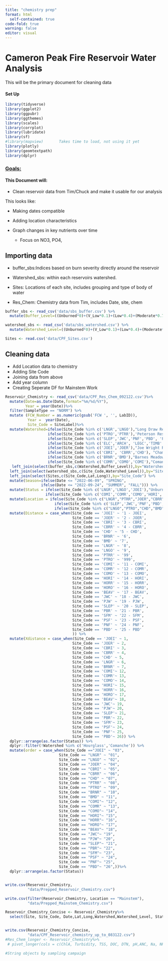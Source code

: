 ```yaml
---
title: "chemistry prep"
format: html
  self-contained: true
code-fold: true
warning: false
editor: visual
---
```


# Cameron Peak Fire Reservoir Water Analysis

This will be the primary document for cleaning data

#### Set Up

```r


library(tidyverse)
library(ggplot2)
library(ggpubr)
library(ggthemes)
library(scales)
library(corrplot)
library(lubridate)
library(sf)
#library(mapview)       Takes time to load, not using it yet
library(plotly)
library(geomtextpath)
library(dplyr)
```

### [**Goals:**]{.underline}

#### This Document will:

-   Clean reservoir data from Tim/Chuck and make it usable for our analysis

This looks like:

-   Making dates compatible

-   Adding location characteristics

-   Graph changes in key nutrients over time

    -   Focus on NO3, PO4,

## Importing data

-   buffer_sbs:Indices based on burn severity directly around the reservoir

-   Watershed_sbs: within each reservoirs watershed.

-   Sites: Locations of each site, includes grouping and type of body of water

-   Res_Chem: Chemistry data from Tim, includes Date, site, chem

```r

buffer_sbs <- read_csv('data/sbs_buffer.csv') %>%
  mutate(Buffer_Level=((Unburned*0)+(V_Low*0.1)+(Low*0.4)+(Moderate*0.7)+(High*1))/(Unburned+V_Low+Low+Moderate+High))

watershed_sbs <- read_csv('data/sbs_watershed.csv') %>%
  mutate(Watershed_Level=((Unburned*0)+(V_Low*0.1)+(Low*0.4)+(Moderate*0.7)+(High*1))/(Unburned+V_Low+Low+Moderate+High)) %>% rename(Site_Code=SITE_CODE)

Sites <- read.csv('data/CPF_Sites.csv')

```

## Cleaning data

-   Add Location data to chemistry
-   Adding Site Code
-   Joining data from above
-   Add year column
-   Creating Seperate DF for Mainstem Work

```r


Reservoir_Chemistry <- read_csv('data/CPF_Res_Chem_092122.csv')%>%
  mutate(Date=as.Date(Date,format="%m/%d/%Y"), 
         Year = year(Date))%>%
  filter(SampleType == "NORM") %>%
  mutate (FCW_Number = as.numeric(gsub('FCW ', '', LabID)), 
          Year =  year(Date), 
          Site_Code = SiteLabel)%>%
  mutate(Watershed=ifelse(Site_Code %in% c('LNGR','LNGO'),"Long Draw Reservoir",
                   ifelse(Site_Code %in% c('PTRO','PTRR'),'Peterson Reservoir',
                   ifelse(Site_Code %in% c('SLEP','JWC','PNF','PBD', 'PJW','PBR', 'SFM','PSF' ),'CLP Mainstem Canyon',
                   ifelse(Site_Code %in% c('ELC','ARCH', 'LEGC','TIMB' ),'CLP Mainstem Fort Collins',
                   ifelse(Site_Code %in% c('JOEI','JOER'),"Joe Wright Reservoir",
                   ifelse(Site_Code %in% c('CBRI', 'CBRR','CHD'), "Chambers Reservoir",
                   ifelse(Site_Code %in% c('BRNR','BMD'),"Barnes Meadow Reservoir",
                   ifelse(Site_Code %in% c('COMR','COMO','COMI'),"Comanche Reservoir","Hourglass Reservoir"))))))))) %>%
   left_join(select(buffer_sbs,c(Watershed,Buffer_Level)),by="Watershed") %>%
  left_join(select(watershed_sbs,c(Site_Code,Watershed_Level)),by="Site_Code") %>%
  left_join(select(Sites,c(Site_Code,Lat,Long)),by="Site_Code") %>%
  mutate(Season=ifelse(Date <= "2022-06-09", "SPRING",
                ifelse(Date <= "2022-09-24", "SUMMER", "FALL"))) %>%
  mutate(Status = ifelse(Site_Code %in% c('LNGR','LNGO','JOEI'),"Unburned",
                  ifelse(Site_Code %in% c('COMI','COMR','COMO','HORI','HORR','HORO','PTRR','PTRO','CBRR','CHD','BRNR','BMD'), "Burned",                                                                                                            "Partially Burned"))) %>%
  mutate(Location = ifelse(Site_Code %in% c("LNGR","PTRR","JOER","CBRR","BRNR","COMR","HORR"),"Reservoir",
                      ifelse(Site_Code %in% c('SLEP','JWC','PNF','PBD', 'PJW','PBR', 'SFM','PSF' ), 'Mainstem',
                      ifelse(Site_Code %in% c("LNGO","PTRO","CHD","BMD","HORO","COMO"),"Outflow","Inflow"))))%>%
  mutate(Distance = case_when(Site_Code == 'JOEI' ~ '1 - JOEI',
                              Site_Code == 'JOER' ~ '2 - JOER',
                              Site_Code == 'CBRI' ~ '3 - CBRI',
                              Site_Code == 'CBRR' ~ '4 - CBRR',
                              Site_Code == 'CHD' ~ '5 - CHD',
                              Site_Code == 'BRNR' ~ '6',
                              Site_Code == 'BMD' ~ '7',
                              Site_Code == 'LNGR' ~ '8',
                              Site_Code == 'LNGO' ~ '9',
                              Site_Code == 'PTRR' ~ '99',
                              Site_Code == 'PTRO' ~ '999',
                              Site_Code == 'COMI' ~ '11 - COMI',
                              Site_Code == 'COMR' ~ '12 - COMR',
                              Site_Code == 'COMO' ~ '13 - COMO',
                              Site_Code == 'HORI' ~ '14 - HORI',
                              Site_Code == 'HORR' ~ '15 - HORR',
                              Site_Code == 'HORO' ~ '16 - HORO',
                              Site_Code == 'BEAV' ~ '17 - BEAV',
                              Site_Code == 'JWC' ~ '18 - JWC',
                              Site_Code == 'PJW' ~ '19 - PJW',
                              Site_Code == 'SLEP' ~ '20 - SLEP',
                              Site_Code == 'PBR' ~ '21 - PBR',
                              Site_Code == 'SFM' ~ '22 - SFM',
                              Site_Code == 'PSF' ~ '23 - PSF',
                              Site_Code == 'PNF' ~ '24 - PNF',
                              Site_Code == 'PBD' ~ '25 - PBD'
                              )) %>%
  mutate(Xdistance = case_when(Site_Code == 'JOEI' ~ 1,
                              Site_Code == 'JOER' ~ 2,
                              Site_Code == 'CBRI' ~ 3,
                              Site_Code == 'CBRR' ~ 4,
                              Site_Code == 'CHD' ~ 5,
                              Site_Code == 'LNGR' ~ 6,
                              Site_Code == 'BRNR' ~ 7,
                              Site_Code == 'COMI'~ 12,
                              Site_Code == 'COMR'~ 13,
                              Site_Code == 'COMO'~ 14,
                              Site_Code == 'HORI'~ 15,
                              Site_Code == 'HORR'~ 16,
                              Site_Code == 'HORO'~ 17,
                              Site_Code == 'BEAV'~ 18,
                              Site_Code == 'JWC'~ 19,
                              Site_Code == 'PJW'~ 20,
                              Site_Code == 'SLEP'~ 21,
                              Site_Code == 'PBR'~ 22,
                              Site_Code == 'SFM'~ 23,
                              Site_Code == 'PSF'~ 24,
                              Site_Code == 'PNF'~ 25,
                              Site_Code == 'PBD'~ 26)) %>%
  dplyr::arrange(as.factor(Status)) %>%
  dplyr::filter(!Watershed %in% c('Hourglass','Comanche')) %>%
  mutate(order = case_when(Site_Code =="JOEI" ~ "03",
                        Site_Code == "LNGR" ~ "01",
                        Site_Code == "LNGO" ~ "02",
                        Site_Code == "JOER" ~ "04",
                        Site_Code == "CBRI" ~ "05",
                        Site_Code == "CBRR" ~ "06",
                        Site_Code == "CHD" ~ "07",
                        Site_Code == "PTRR" ~ "08",
                        Site_Code == "PTRO" ~ "09",
                        Site_Code == "BRNR" ~ "10",
                        Site_Code == "BMD" ~ "11",
                        Site_Code == "COMI"~ "12",
                        Site_Code == "COMR" ~ "13",
                        Site_Code == "COMO"~ "14",
                        Site_Code == "HORI"~ "15",
                        Site_Code == "HORR"~ "16",
                        Site_Code == "HORO"~ "17",
                        Site_Code == "BEAV"~ "18",
                        Site_Code == "JWC"~ "19",
                        Site_Code == "PJW"~ "20",
                        Site_Code == "SLEP"~ "21",
                        Site_Code == "PBR"~ "22",
                        Site_Code == "SFM"~ "23",
                        Site_Code == "PSF" ~ "24",
                        Site_Code == "PNF"~ "25",
                        Site_Code == "PBD"~ "26",))%>%
  dplyr::arrange(as.factor(Status))


write.csv(Reservoir_Chemistry, 
          "data/Prepped_Reservoir_Chemistry.csv")

write.csv(filter(Reservoir_Chemistry, Location == "Mainstem"),
          "data/Prepped_Mainstem_Chemistry.csv")

Reservoir_Chemistry_Concise <- Reservoir_Chemistry%>%
  select(Site, Site_Code, Date,Lat,Long,Watershed,Watershed_Level, Status,Location, Turbidity,TSS,ChlA,DOC,DTN,pH,ANC,SC,Na,NH4,K,Mg,Ca,F,Cl,NO3,PO4,SO4)


write.csv(Reservoir_Chemistry_Concise, 
          "data/CPF_Reservoir_chemistry_up_to_083122.csv")
#Res_Chem_longer <- Reservoir_Chemistry%>%
 # pivot_longer(cols = c(ChlA, Turbidity, TSS, DOC, DTN, pH,ANC, Na, NH4, K, Mg, Ca, F, Cl, PO4, SO4, SC,NO3), names_to = "Variable", values_to = "Measurement")

#String objects by sampling campaign






```
